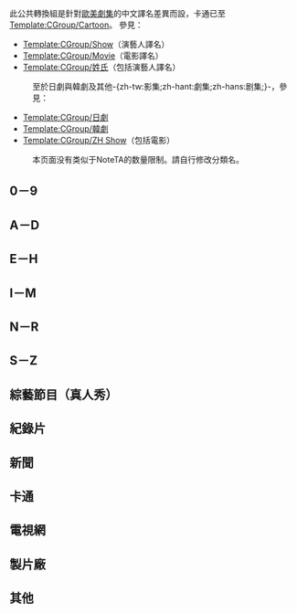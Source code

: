 {{CGroupH|name=TV|desc=電視劇名稱}}<noinclude>
此公共轉換組是針對[[歐美]][[劇集]]的中文譯名差異而設，卡通已至[[Template:CGroup/Cartoon]]。
參見：
*[[Template:CGroup/Show]]（演藝人譯名）
*[[Template:CGroup/Movie]]（電影譯名）
*[[Template:CGroup/姓氏]]（包括演藝人譯名）
:至於日劇與韓劇及其他-{zh-tw:影集;zh-hant:劇集;zh-hans:剧集;}-，參見：
*[[Template:CGroup/日劇]]
*[[Template:CGroup/韓劇]]
*[[Template:CGroup/ZH Show]]（包括電影）
[[Category:公共轉換組模板|{{SUBPAGENAME}}]]

:本页面没有类似于NoteTA的数量限制。請自行修改分類名。

== 0－9 ==</noinclude>
{{CItemHidden|original=24|zh-cn:《24》; zh-tw:《24反恐任務》; zh-hk:《24》;}}<!--（切勿移去《》；另見[[Template:CGroup/24]]）-->
{{CItemHidden|original=2 Broke Girls|zh-cn:破产姐妹; zh-tw:破產姐妹; zh-hk:患難姊妹花;}}
{{CItemHidden|original=30 Rock|zh-cn:我为喜剧狂; zh-tw:超級製作人; zh-hk:娛樂揸Fit人;}}
{{CItemHidden|original=90210|zh-cn:《90210》; zh-tw:《亂愛高校生》; zh-hk:《90210》;}}<!--（切勿移去《》；）-->
{{CItemHidden|original=9-1-1|zh-cn:紧急呼救; zh-tw:火速救援最前線; zh-hk:9-1-1;}}
{{CItemHidden|original=9-1-1: Lone Star|zh-cn:紧急呼救：孤星; zh-tw:火速救援最前線：孤星奮戰; zh-hk::9-1-1：孤星奮戰;}}
<noinclude>
<!--
{{CItemHidden|original=|zh-cn:大陆; zh-tw:臺灣; zh-hk:香港;}}
{{CItemHidden|original=|zh-cn:大陆; zh-tw:臺灣; zh-hk:香港;}}-->

== A－D ==</noinclude>
{{CItemHidden|original=Alias|zh-cn:双面女间谍;zh-tw:雙面女間諜;zh-hk:特務A}}
{{CItemHidden|original=Ally McBeal|zh-cn:艾莉的异想世界; zh-tw:艾莉的異想世界; zh-hk:甜心俏佳人;}}
{{CItemHidden|original=American Horror Story|zh-cn:美国怪谭; zh-hk:美國怪談;}}
{{CItemHidden|original=Angels in America|zh-cn:天使在美国; zh-tw:美國天使; zh-hk:美國天使;}}
{{CItemHidden|original=The Ballad of Big AL|zh-cn:异特龙之谜; zh-tw:異特龍之謎; zh-hk:大AL之謎;}}
{{CItemHidden|original=Band of Brothers|zh-cn:兄弟连; zh-tw:諾曼第大空降; zh-hk:雷霆傘兵;}}
{{CItemHidden|original=Bates Motel|zh-cn:惊魂序曲; zh-tw:貝茨旅館;}}
{{CItemHidden|original=Battlestar Galactica|zh-hans:太空堡垒卡拉狄加;zh-hk:太空堡壘卡拉狄加;zh-tw:星際大爭霸;}}
{{CItemHidden|original=Baywatch|zh-cn:护滩使者;zh-tw:霹靂游龍／海灘遊俠;zh-hk:沙灘拯救隊;}}
{{CItemHidden|original=Beauty and the Beast|zh-hans:侠胆雄狮;zh-hk:俠膽雄獅;zh-tw:美女與野獸;}}
{{CItemHidden|original=The Big Bang Theory|zh-hk:囧男大爆炸; zh-cn:生活大爆炸; zh-tw:宅男行不行;}}
{{CItemHidden|original=Big Love|zh-hk:一夫三妻; zh-cn:大爱一场; zh-tw:三棲大丈夫;}}
{{CItemHidden|original=The Blacklist|zh-tw:諜海黑名單;zh-hk:黑名單;zh-cn:黑名单;}}
{{CItemHidden|original=Blue Bloods|zh-tw:警網急先鋒; zh-hk:執法尊家; zh-cn:警察世家;}}
{{CItemHidden|original=Boardwalk Empire|zh-cn:大西洋帝国; zh-tw:海濱帝國; zh-hk:酒私風雲;}}
{{CItemHidden|original=Body of Proof|zh-tw:逝者之證; zh-hk:法證伊人;}}
{{CItemHidden|original=Bones|zh-cn:识骨寻踪; zh-tw:尋骨線索; zh-hk:欲骨查;}}
{{CItemHidden|original=Boston Legal|zh-cn:波士顿法律; zh-tw:波城法網;}}
{{CItemHidden|original=Braquo|zh-hk:法外刑警; zh-tw:Braquo; zh-cn:Braquo;}}
{{CItemHidden|original=Brothers & Sisters|zh-hk:兄弟•姊妹; zh-tw:家族風雲; zh-cn:兄弟姐妹;}}
{{CItemHidden|original=Buffy the Vampire Slayer|zh-hans:捉鬼者巴菲; zh-hant:魔法奇兵; zh-cn:吸血鬼猎人巴菲;}}
{{CItemHidden|original=Californication|zh-tw:加州靡情; zh-hk:加州淘金夢; zh-cn:加州靡情;}}
{{CItemHidden|original=Cashmere Mafia|zh-tw:慾望女人幫; zh-hk:手袋黨;}}
{{CItemHidden|original=Castle|zh-tw:靈書妙探; zh-hk:賈神探;zh-cn:灵书妙探;}}
{{CItemHidden|original=Charlie's Angels|zh-cn:霹雳娇娃; zh-hk:神探俏嬌娃; zh-tw:霹靂嬌娃;}}
{{CItemHidden|original=Cheers|zh-tw:歡樂酒店; zh-tw:歡樂酒店; zh-hk:飲勝;}}
{{CItemHidden|original=Chuck|zh-cn:超市特工; zh-tw:宅男特務; zh-hk:特務阿七;}}
{{CItemHidden|original=The Closer|zh-cn:罪案终结; zh-tw:結案高手; zh-hk:真相追擊;}}
{{CItemHidden|original=Commander in Chief|zh-cn:三军统帅; zh-tw:白宮女總統; zh-hk:最高統帥;}}
{{CItemHidden|original=The Cosby Show|zh-hans:考斯比一家; zh-hk:考斯比一家; zh-tw:天才老爹;}}
{{CItemHidden|original=Cranford|zh-hk:小鎮情天; zh-cn:克兰福德; zh-tw:克蘭福德;}}
{{CItemHidden|original=Crime Story|zh-cn:罪恶芝加哥; zh-tw:警察故事; zh-hk:重案組;}}
{{CItemHidden|original=Criminal Minds|zh-cn:犯罪心理; zh-tw:犯罪心理; zh-hk:心理追兇;}}
{{CItemHidden|original=The Crosby Show|zh-cn:考斯比一家; zh-tw:考斯比一家; zh-tw:天才老爹;}}
{{CItemHidden|original=CSI: Crime Scene Investigation|zh-cn:犯罪现场调查; zh-tw:CSI犯罪現場; zh-hk:滅罪鑑證科;}}
{{CItemHidden|original=CSI: Miami|zh-cn:犯罪现场调查：迈阿密; zh-tw:CSI犯罪現場：邁阿密; zh-hk:鑑證行動組;}}
{{CItemHidden|original=CSI: New York|zh-cn:犯罪现场调查：纽约; zh-tw:CSI犯罪現場：紐約; zh-hk:鑑證紐約;}}
{{CItemHidden|original=Damages|zh-tw:金權遊戲; zh-hk:法網裂痕; zh-cn:间接伤害}}
{{CItemHidden|original=Deadliest Catch|zh-tw:漁人的搏鬥; zh-hk:驚濤蟹浪; zh-cn:致命捕猎}}
{{CItemHidden|original=Desperate Housewives|zh-cn:绝望的主妇; zh-tw:慾望師奶; zh-hk:靚太唔易做; zh-tw:絕望的主婦;}}
{{CItemHidden|original=Dexter|zh-tw:夢魘殺魔; zh-hk:嗜血判官; zh-cn:嗜血法医;}}
{{CItemHidden|original=Dirty Sexy Money|zh-cn:黑金诱惑; zh-tw:黑金家族; zh-hk:錢作怪;}}
{{CItemHidden|original=Do No Harm|zh-cn:善恶双生; zh-tw:善惡雙生; zh-hk:雙面怪醫;}}
{{CItemHidden|original=Doctor Who|zh-tw:超時空博士; zh-hk:異世奇人; zh-cn:神秘博士;}}
{{CItemHidden|original=Dollhouse|zh-cn:玩偶特工; zh-tw:玩偶特工; zh-hk:千姬變;}}
{{CItemHidden|original=Dracula|zh-hans:德拉库拉;zh-hk:德古拉;zh-tw:德古拉;}}
{{CItemHidden|original=Drop Dead Diva|zh-cn:美女上错身; zh-tw:美女上錯身; zh-hk:錯體大狀;}}
<noinclude>
<!--
{{CItemHidden|original=|zh-cn:大陆; zh-tw:臺灣; zh-hk:香港;}}-->

== E－H ==</noinclude>
{{CItemHidden|original=Early Edition|zh-tw:新聞超感應; zh-cn:明日新闻;}}
{{CItemHidden|original=Elementary|zh-hans:基本演绎法; zh-tw:福爾摩斯與華生; zh-hk:福爾摩斯新傳;}}
{{CItemHidden|original=Emily Owens, M.D.|zh-cn:医缘; zh-tw:醫緣; zh-hk:新紮伊人;}}
{{CItemHidden|original=Entourage|zh-cn:明星伙伴; zh-tw:大明星小跟班; zh-hk:色慾荷里活;}}
{{CItemHidden|original=ER|zh-cn:急诊室的故事; zh-tw:急診室的春天; zh-hk:仁心仁術;}}
{{CItemHidden|original=Everybody Hates Chris|zh-cn:人人都恨克里斯; zh-tw:人人都恨克里斯; zh-hk:阿傑出少年;}}
{{CItemHidden|original=Everybody Loves Raymond|zh-cn:人人都爱雷蒙德; zh-tw:大家都愛雷蒙;}}
{{CItemHidden|original=Extras|zh-tw:頭號小ㄎㄚ; zh-hk:攝位人;zh-cn:头号小ㄎㄚ}}
{{CItemHidden|original=Felicity|zh-hk:青春無罪; zh-cn:大学生费莉希蒂; zh-tw:大學生費莉希蒂}}
{{CItemHidden|original=Family Ties|zh-cn:家族的诞生; zh-tw:天才家庭; zh-hk:一家親;}}
{{CItemHidden|original=FlashForward|zh-cn:未来闪影; zh-tw:超時空感應; zh-hk:2分17秒;}}
{{CItemHidden|original=Fleabag|zh-hant:邋遢女郎; zh-hans:睡袋; zh-cn:伦敦生活;}}
{{CItemHidden|original=The Following|zh-tw:殺手信徒;zh-hk:門屠;zh-cn:杀手之王;}}
{{CItemHidden|original=Frasier|zh-tw:歡樂一家親; zh-hk:費氏話你知; zh-cn:欢乐一家亲}}
{{CItemHidden|original=The Fresh Prince of Bel-Air|zh-tw:新鮮王子妙事多; zh-hk:茶煲表哥; zh-cn:新鲜王子妙事多;}}
{{CItemHidden|original=Friends|zh-cn:老友记; zh-tw:六人行; zh-hk:老友記;}}<!--（另見[[Template:CGroup/Friends]]）-->
{{CItemHidden|original=Fringe|zh-cn:危机边缘; zh-tw:危機邊緣; zh-hk:F檔案;}}<!--（另見[[Template:CGroup/Fringe]]）-->
{{CItemHidden|original=From the Earth to the Moon|zh-tw:飛向月球; zh-hk:登月之旅; zh-cn:从地球到月球;}}
{{CItemHidden|original=Game Change|zh-cn:规则改变; zh-tw:選情告急;}}
{{CItemHidden|original=Game of Thrones|zh-tw:冰與火之歌：權力遊戲; zh-hk:冰與火之歌：權力遊戲; zh-cn:权力的游戏;}}
{{CItemHidden|original=Garrison's Gorillas|zh-hans:加里森敢死队; zh-hk:游擊英雄; zh-tw:游擊英雄;}}
{{CItemHidden|original=Ghost Whisperer|zh-cn:鬼语者; zh-tw:靈感應;}}
{{CItemHidden|original=Girls|zh-hant:女孩我最大; zh-hans:女孩我最大; zh-tw:女孩我最大; zh-cn:女孩我最大; zh-hk:紐約叻女; }}
{{CItemHidden|original=Glee|zh-hk:吉列合唱團; zh-cn:欢乐合唱团; zh-tw:歡樂合唱團;}}
{{CItemHidden|original=Good Luck Charlie|zh-hans:查莉成长日记;zh-hk:吾家查莉;zh-tw:我愛夏莉;}}
{{CItemHidden|original=The Good Wife|zh-cn:傲骨贤妻; zh-hk:「法」妻; zh-tw:法庭女王;}}
{{CItemHidden|original=Go On|1=生活向前冲=>zh-tw:生活向前衝;生活向前冲=>zh-hk:生活向前衝;}}
{{CItemHidden|original=Gossip Girl|zh-cn:绯闻女孩; zh-tw:花邊教主; zh-hk:花邊教主;}}<!--（另見[[Template:CGroup/GossipGirl]]）-->
{{CItemHidden|original=Grey's Anatomy|zh-cn:实习医生格蕾; zh-hk:醫人當自強; zh-tw:實習醫生;}}
{{CItemHidden|original=Growing Pains|zh-cn:成长的烦恼; zh-tw:歡樂家庭; zh-hk:成長的煩惱;}}
{{CItemHidden|original=Hannah Montana|zh-tw:孟漢娜; zh-hk:樂壇Teen后; zh-cn:汉娜·蒙塔娜;}}
{{CItemHidden|original=Hannibal|zh-hans:漢尼拔;zh-hk:漢尼拔;zh-tw:雙面人魔;}}
{{CItemHidden|original=Hawaii Five-0|zh-tw:檀島警騎2.0; zh-hk:夏威夷探案; zh-cn:天堂执法者;}}
{{CItemHidden|original=Heroes|zh-cn:《英雄》; zh-tw:《超異能英雄》; zh-hk: 《Heroes》;}}<!--（切勿移去《》）-->
{{CItemHidden|original=Homeland|zh-cn:国土安全; zh-tw:反恐危機; zh-hk:暗戰;}}
{{CItemHidden|original=Homeland|1=國土=>zh-cn:国土安全;國土=>zh-hk:暗戰;國土=>zh-mo:暗戰;}}
{{CItemHidden|original=House, M.D.|zh-cn:豪斯医生; zh-tw:怪醫豪斯; zh-hk:醫神;}}
{{CItemHidden|original=How I Met Your Mother/Как я встретил вашу маму|zh-hans:老爸老妈的浪漫史; zh-hk:老爸老媽的浪漫史; zh-tw:追愛總動員;}}
{{CItemHidden|original=How to Get Away with Murder|zh-hans:謀殺入門課; zh-hk:法網危情; zh-tw:謀殺入門課;}}
{{CItemHidden|original=Human Trafficking|zh-cn:人口贩卖; zh-tw:人間蒸發;}}
<noinclude>
<!--
{{CItemHidden|original=|zh-cn:大陆; zh-tw:臺灣; zh-hk:香港;}}
{{CItemHidden|original=|zh-cn:大陆; zh-tw:臺灣; zh-hk:香港;}}
-->

== I－M ==</noinclude>
{{CItemHidden|original=Jekyll|zh-cn:变身怪医; zh-hk:雙面怪醫; zh-tw:變身怪醫;}}
{{CItemHidden|original=Jericho|zh-cn:核爆危机; zh-tw:浩劫餘生; zh-hk:孤城;}}
{{CItemHidden|original=Jessie|zh-hk:小西保姆; zh-tw:小潔的保姆日記; zh-cn:保姆杰茜;  zh-mo:潔西當保母;}}
{{CItemHidden|original=Last Resort|zh-cn:破釜沉舟; zh-tw:核艦風雲; }}
{{CItemHidden|original=Law & Order|zh-tw:法網遊龍; zh-hk:律政風雲; zh-cn:法网游龙;}}
{{CItemHidden|original=The Leftovers|zh-tw:末世餘生;zh-hk:被留下的人;zh-hans:守望尘世;}}
{{CItemHidden|original=Leverage|zh-tw:偷天任務; zh-hk:偷天任務; zh-cn:都市侠盗;}}
{{CItemHidden|original=Lie to Me|zh-hans:别对我撒谎; zh-tw:謊言終結者;}}
{{CItemHidden|original=Life|zh-tw:重返重案組; zh-hk:刑警;}}
{{CItemHidden|1=LOST檔案=>zh-hk:迷;LOST檔案=>zh-cn:迷失;LOST檔案=>zh-mo:迷;|2=Lost}}
{{CItemHidden|original=Lizzie McGuire|zh-hans:新成长的烦恼;zh-hk:Lizzie的天空;zh-tw:莉琪的異想世界;}}
{{CItemHidden|original=Lost|zh-cn:《迷失》; zh-tw:《LOST檔案》; zh-hk:《迷》;}}<!--（切勿移去《》）-->
{{CItemHidden|original=MacGyver|zh-hans:百战天龙; zh-tw:百戰天龍; zh-hk:玉面飛龍;}}
{{CItemHidden|original=Mad About You|zh-cn:我为卿狂; zh-hk:新婚物語; zh-tw:為妳瘋狂}}
{{CItemHidden|original=Malcolm in the Middle|zh-hk:左右做人難;zh-cn:马尔柯姆的一家;}}
{{CItemHidden|original=Malibu Country|zh-hans:心灵旋律; zh-tw:馬里布旋律; zh-hk:馬里布旋律;}}
{{CItemHidden|original=M*A*S*H|zh-hk:風流軍醫俏護士; zh-tw:外科醫生; zh-cn:陆军野战医院;}}
{{CItemHidden|original=Medium|zh-tw:靈媒緝凶; zh-hk:鬼線人; zh-cn:灵媒缉凶;}}
{{CItemHidden|original=The Mentalist|zh-hk:心計; zh-tw:超感警探; zh-cn:超感应神探;}}
{{CItemHidden|original=Miami Vice|zh-cn:迈阿密风云; zh-hk:神探勇闖罪惡城; zh-tw:邁阿密天龍;}}
{{CItemHidden|original=Mr. Bean|zh-cn:憨豆先生; zh-tw:豆豆秀; zh-hk:戇豆先生;}}
{{CItemHidden|original=Modern Family|zh-cn:摩登家庭; zh-tw:摩登家庭;}}
{{CItemHidden|original=Monk|zh-tw:神經妙探; zh-hk:神探阿蒙; zh-cn:神探阿蒙;}}
{{CItemHidden|original=Monty Python's Flying Circus|zh-cn:巨蟒剧团之飞翔的马戏团; zh-tw:蒙提·派森的飛行馬戲團; zh-hk:踎低噴飯的飛行馬戲團;}}
{{CItemHidden|original=Murphy Brown|zh-cn:墨菲布朗; zh-tw:風雲女郎; zh-hk:風雲女郎;}}
{{CItemHidden|original=My Name Is Earl|zh-tw:樂透趴趴走; zh-cn:愚人善事; zh-hk:爛佬贖罪記;}}
<noinclude>
<!--
{{CItemHidden|original=|zh-cn:大陆; zh-tw:臺灣; zh-hk:香港;}}
{{CItemHidden|original=|zh-cn:大陆; zh-tw:臺灣; zh-hk:香港;}}-->

== N－R ==</noinclude>
{{CItemHidden|original=The Nanny|zh-tw:天才保姆; zh-hk:超級保姆; zh-cn:天才保姆;}}
{{CItemHidden|original=Nashville|zh-hk:鄉謠天后鬥; zh-tw:下一站，天后; zh-cn:音乐之乡;}}
{{CItemHidden|original=NCIS|zh-hans:海军罪案调查处;zh-hant:重返犯罪現場;}}
{{CItemHidden|original=NCIS: Los Angeles|zh-hans:海军罪案调查处：洛杉矶;zh-hant:重返犯罪現場：洛杉磯;}}
{{CItemHidden|original=NCIS|1=海军罪案调查处=>zh-hant:重返犯罪現場;海軍罪案調查處=>zh-hant:重返犯罪現場;}}
{{CItemHidden|original=New Girl|zh-hant:俏妞報到;zh-hans:杰茜驾到;}}
{{CItemHidden|original=The Newsroom|zh:新聞編輯室; zh-tw:新聞急先鋒; zh-cn:新闻编辑室; zh-hk:新聞室風雲;}}
{{CItemHidden|original=Nikita|zh-cn:尼基塔; zh-tw:霹靂煞; zh-hk:特務狂花;}}
{{CItemHidden|original=Nip/Tuck|zh-cn:整容室; zh-tw:整形春秋; zh-hk:凹/凸容醫;}}
{{CItemHidden|original=Numb3rs|zh-hans:数字追凶; zh-tw:數字搜查線; zh-hk:數字追兇;}}
{{CItemHidden|original=NYPD Blue|zh-hk:紐約重案組; zh-tw:霹靂警探; zh-cn:霹雳警探;}}
{{CItemHidden|original=The O.C.|1=橘郡风云=>zh-hk:OC;玩酷世代=>zh-hk:OC; zh-cn:橘郡风云; zh-tw:玩酷世代;}}
{{CItemHidden|original=The Office|zh-hans:办公室; zh-hk:辦公室風雲;zh-cn:办公室风云; zh-tw:辦公室瘋雲;}}
{{CItemHidden|original=Once Upon a Time|zh-hans:童话镇;zh-tw:童話小鎮;zh-hk:童話鎮;}}
{{CItemHidden|original=Once Upon a Time in Wonderland|zh-hans:奇境传说;zh-tw:童話小鎮－愛麗絲重遊仙境;zh-hk:奇境傳說;}}
{{CItemHidden|original=Pose|zh-hans:姿态; zh-tw:豔放80; zh-hk:紐約萬花筒;}}
{{CItemHidden|original=The Practice|zh-tw:律師本色; zh-hk:法網豪情; zh-cn:律师本色;}}
{{CItemHidden|original=Prison Break|zh-cn:《越狱》; zh-tw:《越獄風雲》; zh-hk:《逃》;}}<!--（切勿移去《》；另見[[Template:CGroup/PrisonBreak]]）-->
{{CItemHidden|original=Private Practice|zh-hans:私人诊所; zh-tw:醫診情緣; zh-hk:醫診情緣;}}
{{CItemHidden|original=Pushing Daisies|zh-tw:生死一點靈; zh-hk:點到即止; zh-cn:灵指神探;}}
{{CItemHidden|original=Raising Hope|zh-cn:家有喜旺; zh-tw:凸搥奶爸;}}
{{CItemHidden|original=Les Revenants|zh-tw:魂歸故里; zh-hk:回魂都市; zh-cn:魂归故里;}}
{{CItemHidden|original=Revolution|zh-cn:灭世; zh-tw:滅世; zh-hk:末日重生;}}
{{CItemHidden|original=Ringer|zh-hans:替身姐妹; zh-tw:雙生情謎; zh-hk:雙生情謎;}}
{{CItemHidden|1=權慾帝都：羅馬=>zh-tw:羅馬的榮耀; 權慾帝都：羅馬=>zh-cn:罗马;|2=Rome}}
{{CItemHidden|1=羅馬的榮耀=>zh-hk:權慾帝都：羅馬;羅馬的榮耀=>zh-cn:罗马;羅馬的榮耀=>zh-mo:權慾帝都：羅馬;|2=Rome}}
{{CItemHidden|original=Rome|zh-tw:《羅馬的榮耀》; zh-hk:《權慾帝都：羅馬》; zh-cn:《罗马》;}}
{{CItemHidden|original=Rosanne|zh-tw:我愛羅珊; zh-hk:肥媽日記; zh-cn:罗斯安家庭生活;}}
{{CItemHidden|original=℞oyal Pains|zh:慾海醫心; zh-tw:上流名醫;}}
<noinclude>
<!--
{{CItemHidden|original=|zh-cn:大陆; zh-tw:臺灣; zh-hk:香港;}}
{{CItemHidden|original=|zh-cn:大陆; zh-tw:臺灣; zh-hk:香港;}}-->

== S－Z ==</noinclude>
{{CItemHidden|original=Samantha Who?|zh-tw:誰是莎蔓莎; zh-hk:花姐貴姓;zh-cn:第二人生;}}
{{CItemHidden|original=The Sarah Jane Adventures|zh-tw:珍媽的星際冒險; zh-hk:珍姐科幻大冒險;zh-cn:莎拉·简大冒险;}}
{{CItemHidden|original=Scandal|zh-hans:丑闻;zh-hk:醜聞;zh-tw:醜聞風暴;}}
{{CItemHidden|original=Sea Monster|zh-tw:海底霸王; zh-cn:与海怪同行; zh-hk:海龍王;}}
{{CItemHidden|original=Sean Saves the World|zh-cn:父亲的疯狂世界; zh-hk:父親的瘋狂世界; zh-tw:肖恩的瘋狂世界;}}
{{CItemHidden|original=Seinfield|zh-cn:宋飞传; zh-hk:宋飛正傳; zh-tw:歡樂單身派對;}}
{{CItemHidden|original=Sex and the City|zh-cn:欲望城市; zh-tw:慾望城市; zh-hk:色慾都市;}}
{{CItemHidden|original=Sherlock|zh-cn:神探夏洛克; zh-tw:新世紀福爾摩斯; zh-hk:新福爾摩斯;}}
{{CItemHidden|original=The Shield|zh-cn:盾牌; zh-tw:光頭神探; zh-hk:盾牌;}}
{{CItemHidden|original=Six Feet Under|zh-tw:六呎風雲; zh-hk:身前身後; zh-cn:六英尺下;}}
{{CItemHidden|original=Sledge Hammer!|zh-cn:幽默警探; zh-tw:大榔頭;}}
{{CItemHidden|original=Sleepy Hollow|zh-cn:沉睡谷; zh-tw:斷頭谷; zh-hk:沉睡谷;}}
{{CItemHidden|original=Smallville|zh-tw:超人首部曲;zh-cn:超人前传;}}
{{CItemHidden|original=The Sopranos|zh-hk:人在江湖; zh-tw:黑道家族; zh-cn:黑道家族;}}
{{CItemHidden|original=Spartacus|zh-tw:浴血戰士; zh-hk:浴血戰士; zh-cn:斯巴达克斯;}}
{{CItemHidden|original=Spartacus: Blood and Sand|zh-tw:浴血戰士：血與沙; zh-hk:浴血戰士：血與沙; zh-cn:斯巴达克斯：血与沙;}}
{{CItemHidden|original=Spartacus: Gods of the Arena|zh-tw:浴血戰士：競技場之神; zh-hk:浴血戰士：競技場之神; zh-cn:斯巴达克斯：斗兽场之神;}}
{{CItemHidden|original=Spartacus: Vengeance|zh-tw:浴血戰士：復仇之路; zh-hk:浴血戰士：復仇之路; zh-cn:斯巴达克斯：复仇;}}
{{CItemHidden|original=Spin City|zh-cn:旋转城市; zh-tw:城市大贏家; zh-hk:政界小人物;}}
{{CItemHidden|original=Stargate Atlantis|zh-tw:星際奇兵：亞特蘭提斯; zh-hk:星際之門：亞特蘭蒂斯; zh-hans:星际之门：亚特兰蒂斯;}}
{{CItemHidden|original=Stargate SG-1|zh-tw:星際奇兵：SG-1; zh-hk:星際之門：SG-1; zh-hans:星际之门：SG-1;}}
{{CItemHidden|original=Stargate Universe|zh-tw:星際奇兵：宇宙; zh-hk:星際之門：宇宙; zh-hans:星际之门：宇宙;}}
{{CItemHidden|original=Star Trek|zh-cn:星际旅行; zh-tw:星艦奇航記; zh-hk:星空奇遇記;}}<!-- 统称 -->
{{CItemHidden|original=Star Trek: Deep Space Nine|zh-cn:星际旅行：深空九号; zh-tw:星艦奇航記：銀河前哨; zh-hk:星空奇遇記：銀河前哨;}}
{{CItemHidden|original=Star Trek: Deep Space Nine|zh-cn:深空九号; zh-tw:銀河前哨;}}
{{CItemHidden|original=Star Trek: The Next Generation|zh-cn:星际旅行：下一代; zh-tw:星艦奇航記：銀河飛龍; zh-hk:星空奇遇記：銀河飛龍;}}
{{CItemHidden|original=Star Trek: The Next Generation|zh-cn:下一代; zh-tw:銀河飛龍;}}
{{CItemHidden|original=Star Trek: Voyager|zh-cn:星际旅行：航海家号; zh-tw:星艦奇航記：重返地球; zh-hk:星空奇遇記：重返地球;}}
{{CItemHidden|original=Star Trek: Voyager|zh-cn:航海家号; zh-tw:重返地球;}}<!--（另見[[Template:CGroup/StarTrek]]）-->
{{CItemHidden|original=The State Within|zh-tw:國家內部; zh-hk:外交邊緣; zh-cn:国家内部;}}
{{CItemHidden|original=The Suite Life of Zack and Cody|zh-hk:Zack & Cody同一酒店下; zh-tw:小查與寇弟的頂級生活; zh-cn:The Suite Life of Zack and Cody}}
{{CItemHidden|original=Suburgatory|zh-hans:郊区故事; zh-hant:單親爸爸與小妞;}}
{{CItemHidden|original=Supernatural|zh-cn:邪恶力量; zh-hk:狙魔人; zh-tw:超自然檔案;}}
{{CItemHidden|original=Terminator: The Sarah Connor Chronicles|zh-cn:终结者外传; zh-tw:終結者外傳; zh-hk:新未來戰士;}}
{{CItemHidden|original=Three's Company|zh-tw:三人行; zh-hk:雙鳳朝陽; zh-cn:三人行;}}
{{CItemHidden|original=Terra Nova|zh-tw:史前新紀元;zh-hk:救世紀;zh-cn:史前新纪元;}}
{{CItemHidden|original=Tin Man|zh-cn:Tin Man; zh-tw:綠野仙蹤之奇幻王國; zh-hk:魔戰星空;}}
{{CItemHidden|original=The Tomorrow People|zh-hans:未来青年; zh-hant:異能行者;}}
{{CItemHidden|original=Top of the Lake|zh-cn:谜湖之巅; zh-hk:迷湖劫;}}
{{CItemHidden|original=Top Gear|zh-hans:英国疯狂汽车秀;zh-hk:Top Gear;zh-tw:頂級跑車秀;zh-cn:最高档;}}
{{CItemHidden|original=Torchwood|zh-cn:火炬木小组; zh-hk:超疑特工;zh-tw:火炬木}}
{{CItemHidden|1=火炬木小组=>zh-hk:超疑特工;火炬木小组=>zh-tw:火炬木;|2=Torchwood}}
{{CItemHidden|original=Touch|zh-cn:触摸未来; zh-cn:触摸未来;  zh-hk:命運點對點;}}
{{CItemHidden|original=Transporter|zh-tw:玩命快遞;zh-hk:換命快遞;zh-cn:非常人贩;}}
{{CItemHidden|original=Tru Calling|zh-tw:神秘召喚; zh-hk:靈喚追兇; zh-cn:致命呼叫;}}
{{CItemHidden|original=True Blood|zh-cn:真爱如血; zh-tw:噬血真愛; zh-hk:真愛如血;}}
{{CItemHidden|original=True Detective|zh-cn:真探;zh-hk:刑警雙雄;zh-tw:無間警探;}}
{{CItemHidden|original=Twin Peaks|zh-cn:双峰镇; zh-tw:雙峰; zh-hk:迷離劫;}}
{{CItemHidden|1=雙峰鎮=>zh-cn:双峰镇;雙峰鎮=>zh-tw:雙峰;雙峰鎮=>zh-hk:迷離劫;雙峰鎮=>zh-mo:迷離劫;|2=Twin Peaks}}
{{CItemHidden|original=Two and a Half Men|zh-cn:好汉两个半; zh-hk:宅男1pair半; zh-tw:男人兩個半; zh-tw:好漢兩個半;}}
{{CItemHidden|original=Ugly Betty|zh-cn:丑女贝蒂; zh-tw:醜女貝蒂; zh-hk:「俏」Betty;}}
{{CItemHidden|1="俏"Betty=>zh-cn:丑女贝蒂;"俏"Betty=>zh-tw:醜女貝蒂;"俏"Betty=>zh-hk:「俏」Betty;"俏"Betty=>zh-mo:「俏」Betty;|2=Ugly Betty}}
{{CItemHidden|original=Unbelievable|zh-tw:難，置信;zh-hk:不可置信;zh-hans:难以置信;}}
{{CItemHidden|original=Unbreakable Kimmy Schmidt|zh-hant:打不倒的金咪;zh-hans:我本坚强;}}
{{CItemHidden|original=V|zh-cn:V星入侵;zh-hk:V-外星人;}}
{{CItemHidden|original=The Vampire Diaries|zh-cn:吸血鬼日记; zh-tw:噬血Y世代; zh-hk:吸血新世代;}}
{{CItemHidden|original=Veep|zh-cn:副总统; zh-tw:副人之仁; zh-hk:副總統Selina;}}
{{CItemHidden|original=The Walking Dead|zh-cn: 行尸走肉; zh-tw: 陰屍路; zh-hk: 行屍;}}
{{CItemHidden|original=The Weakest Link|zh-cn:汰弱留强•智者为王; zh-tw:智者生存; zh-hk:一筆OUT消;}}
{{CItemHidden|original=The West Wing|zh-tw:白宮風雲; zh-hk:白宮群英; zh-cn:白宫风云;}}
{{CItemHidden|original=When They See Us|zh-tw:別人眼中的我們; zh-hk:從心看我; zh-hans:有色眼镜;}}
{{CItemHidden|original=White Collar|zh-hans:妙警贼探; zh-tw:雅痞神探; zh-hk:妙警賊探;}}
{{CItemHidden|original=Whitney|zh-hans:三年之痒; zh-hant:三年之癢; zh-tw:現代愛情觀;}}
{{CItemHidden|original=The Wire|zh-cn:火线; zh-tw:火線重案組; zh-hk:火線重案組;}}
{{CItemHidden|original=Without a Trace|zh-cn:失踪现场; zh-tw:失蹤現場; zh-hk:尋人密探組;}}
{{CItemHidden|original=Wizards of Waverly Place|zh-cn:少年魔法师; zh-hant:少年魔法師;}}
{{CItemHidden|original=Yes Minister|zh-cn:是，大臣;zh-hk:大臣你想點;}}
{{CItemHidden|original=Yes Prime Minister|zh-cn:是，首相;zh-hk:首相你想點;}}
{{CItemHidden|original=The Young Indiana Jones Chronicles|zh-cn:少年印第安那琼斯年谱;zh-tw:少年印第安那瓊斯;}}
<noinclude>
<!--
{{CItemHidden|original=|zh-cn:大陆; zh-tw:臺灣; zh-hk:香港;}}
{{CItemHidden|original=|zh-cn:大陆; zh-tw:臺灣; zh-hk:香港;}}-->

== 綜藝節目（真人秀） ==</noinclude>
{{CItemHidden|original=The Amazing Race|zh-hans:极速前进;zh-hk:奪寶奇Show;zh-tw:驚險大挑戰;}}
{{CItemHidden|original=American Ninja Warrior|zh-hans:美国极限体能王;zh-hk:美國忍者王;zh-tw:美國極限體能王;}}
{{CItemHidden|original={{lang|zh-cn|极速前进：冲刺！中国}}|zh-hans:极速前进：冲刺！中国;zh-tw:極速前進：沖刺！中國;zh-hk:極速前進：沖刺！中國;}}
{{CItemHidden|original=America's Funniest Home Videos|zh-hans:美国家庭滑稽录像;zh-tw:歡笑一籮筐;zh-hk:笑笑小電影;}}
{{CItemHidden|original=America's Got Talent|zh-cn:美国达人; zh-tw:美國達人; zh-hk:全美一叮;}}
{{CItemHidden|original=America's Next Top Model|zh-cn:全美超级模特儿新秀大赛; zh-tw:超級名模生死鬥; zh-hk:全美超級模特兒新秀大賽;}}
{{CItemHidden|original=Anthony Bourdain: No Reservations|zh-cn:伯尔顿不设限; zh-hant:波登不設限;}}
{{CItemHidden|original=The Apprentice|zh-hans:飞黄腾达; zh-cn:谁是接班人; zh-tw:誰是接班人; zh-hk:飛黃騰達;}}
{{CItemHidden|original=Are You Smarter Than a 5th Grader?|zh-hans:你比小五生聪明吗;zh-tw:你比小五生聰明嗎;zh-hk:係咪小兒科;}}
{{CItemHidden|original=Art Attack|zh-cn:艺术创想; zh-tw:動手玩創意; zh-hk:小小藝術家;}}
{{CItemHidden|original=Boiling Points|zh-hans:沸点;zh-tw:MTV崩潰邊緣;zh-hk:沸點;}}
{{CItemHidden|original=Bondi Rescue|zh-tw:拯溺雄心; zh-hk:六嚿腹肌拯救隊;}}
{{CItemHidden|original=The Colbert Report|zh-hans:科尔伯特报告;zh-hk:科拜爾報告;zh-tw:荷伯報告;}}
{{CItemHidden|original=Deadliest Catch|zh-tw:漁人的搏鬥; zh-hk:驚濤蟹浪;}}
{{CItemHidden|original=Dirty Jobs|zh-hans:行行出状元; zh-hant:幹盡苦差事;}}
{{CItemHidden|original=The Ellen DeGeneres Show|zh-hans:艾伦·德杰尼勒斯秀; zh-tw:艾倫·狄珍妮秀; zh-hk:艾倫·狄珍妮秀;}}
{{CItemHidden|original=Face Off|zh-cn:特效化妆师大对决; zh-hk:變臉擂台; zh-tw:特效化妝師大對決;}}
{{CItemHidden|original=Fist of Zen|zh-hans:禅道;zh-hk:禪道;zh-tw:忍天堂;}}
{{CItemHidden|original=The Glee Project|zh-hans:欢乐计划;zh-tw:歡樂合唱爭霸戰;}}
{{CItemHidden|original=Jackass|zh-hans:Jackass;zh-hk:死蠢鬥一番;zh-tw:無厘取鬧;}}
{{CItemHidden|original=Jersey Shore|zh-cn:泽西海岸; zh-tw:玩咖日記;}}
{{CItemHidden|original=Junior MasterChef Australia|zh-cn:做个小厨神;zh-tw:小小廚神;zh-hk:做個小廚神;}}
{{CItemHidden|original=Larry King Live|zh-hans:拉里金现场;zh-tw:賴瑞金現場;zh-hk:拉利金現場;}}
{{CItemHidden|original=Late Show with David Letterman|zh-cn:晚间秀;zh-tw:大衛深夜秀;zh-hk:大衛牙擦騷;}}
{{CItemHidden|original=Man vs. Wild|zh-cn:荒野求生; zh-tw:荒野求生秘技; zh-hk:人在野;}}
{{CItemHidden|original=MasterChef|zh-cn:我要做厨神;zh-tw:廚神當道;zh-hk:我要做廚神;}}
{{CItemHidden|original=The Oprah Winfrey Show|zh-cn:奥普拉·温弗里秀; zh-hk:奧花·雲費秀; zh-tw:歐普拉·溫芙蕾秀;}}
{{CItemHidden|original=Passport to Europe with Samantha Brown|zh-hans:吃喝玩乐在欧洲;zh-hk:吃喝玩樂在歐洲;zh-tw:暢遊歐洲;}}
{{CItemHidden|original=Project Runway|zh-hans:伸展台计划;zh-tw:決戰時裝伸展台;zh-hk:天橋驕子;}}
{{CItemHidden|original=Queer Eye|zh-hans:粉雄救兵;zh-tw:酷男的異想世界;zh-hk:粉雄救兵;}}
{{CItemHidden|original=Russian Roulette|zh-tw:俄羅斯輪盤;zh-hk:一觸即發;zh-sg:靈機一洞;}}
{{CItemHidden|original=So You Think You Can Dance|zh-hans:舞林争霸;zh-tw:舞林爭霸;zh-hk:舞一叮;}}
{{CItemHidden|original=Stylista|zh-tw:超級時尚編輯戰; zh-hk:潮人·編;}}
{{CItemHidden|original=Supermarket Superstar|zh-tw:決戰超市天王; zh-hk:超市超級明星;}}
{{CItemHidden|original=Survivor|zh-hans:幸存者;zh-hk:生還者;zh-tw:我要活下去;}}
{{CItemHidden|original=The Voice|zh-hans:美国之声;zh-hant:美國之聲;zh-tw:音樂達人PK讚;zh-hk:The Voice:完美SING戰;}}
{{CItemHidden|original=Weakest Link|zh-hans:智者为王;zh-tw:智者生存;zh-hk:一筆OUT消;}}
{{CItemHidden|original=Who Wants to Be a Millionaire?|zh-cn:谁会成为百万富翁; zh-tw:超級大富翁; zh-hk:百萬富翁; zh-sg:百万大赢家;}}
{{CItemHidden|original=Worst-Case Scenario|zh-cn:绝境求生手册; zh-tw:脫險求生秘技; zh-hk:人在絕境;}}
{{CItemHidden|original=Yan Can Cook|zh-cn:甄能煮;zh-tw:甄能煮;zh-hk:食得是福;}}
<noinclude>
<!--
{{CItemHidden|original=|zh-cn:大陆; zh-tw:臺灣; zh-hk:香港;}}
{{CItemHidden|original=|zh-cn:大陆; zh-tw:臺灣; zh-hk:香港;}}-->

== 紀錄片 ==</noinclude>
{{CItemHidden|original=Journey To The Edge Of The Universe|zh-cn:旅行到宇宙边缘; zh-tw:宇宙之旅; zh-hk:宇宙之旅;}}
{{CItemHidden|original=Sea Monsters – A Walking with Dinosaurs Trilogy|zh-cn:与海怪同行; zh-tw:海底霸王; zh-hk:與海怪同行;}}
{{CItemHidden|original=Walking with Beasts|zh-cn:与兽同行;zh-tw:與野獸共舞; zh-hk:與獸同行;}}
{{CItemHidden|original=Walking with Cavemen|zh-cn:与远古人同行;zh-tw:與遠古人共舞; zh-hk:與遠古人同行;}}
{{CItemHidden|original=Walking with Dinosaurs|zh-cn:与恐龙同行;zh-tw:與恐龍共舞; zh-hk:與龍同行;}}
{{CItemHidden|original=Walking with Monsters|zh-cn:与巨兽同行;zh-tw:與巨獸共舞; zh-hk:與巨獸同行;}}
<noinclude>
<!--
{{CItemHidden|original=|zh-cn:大陆; zh-tw:臺灣; zh-hk:香港;}}
{{CItemHidden|original=|zh-cn:大陆; zh-tw:臺灣; zh-hk:香港;}}-->

== 新聞 ==</noinclude>
{{CItemHidden|original=60 Minutes|zh-hans:60分钟;zh-hk:六十分鐘時事雜誌;zh-tw:60分鐘;}}
{{CItemHidden|original=NBC Nightly News|zh-hk:NBC世界新聞;zh-hans:NBC晚间新闻;zh-tw:NBC晚間新聞;}}
<noinclude>
<!--
{{CItemHidden|original=|zh-cn:大陆; zh-tw:臺灣; zh-hk:香港;}}
{{CItemHidden|original=|zh-cn:大陆; zh-tw:臺灣; zh-hk:香港;}}-->

== 卡通 ==
</noinclude>
{{CGroup/Cartoon}}<noinclude>

== 電視網 ==</noinclude>
{{CItemHidden|original=Fox Network|zh-cn:福克斯电视网; zh-tw:福斯電視網; zh-hk:霍士電視;}}
{{CItemHidden|original=Fox Network|zh-cn:福克斯; zh-tw:福斯; zh-hk:霍士;}}
{{CItemHidden|original=NBC|zh-hans:全国广播公司;zh-hk:全國廣播公司;zh-tw:國家廣播公司;}}
<noinclude>
<!--
{{CItemHidden|original=|zh-cn:大陆; zh-tw:臺灣; zh-hk:香港;}}
{{CItemHidden|original=|zh-cn:大陆; zh-tw:臺灣; zh-hk:香港;}}-->

==製片廠==</noinclude>
{{CItemHidden|original=20th Century Fox|zh-cn:二十世纪福克斯; zh-tw:二十世紀福斯; zh-hk:二十世紀霍士;zh-sg:二十世纪霍士;}}
{{CItemHidden|original=DreamWorks|zh-cn:梦工厂;zh-hk:夢工場;zh-tw:夢工廠;zh-sg:梦工厂;}}
{{CItemHidden|original=Pixar|zh-cn:皮克斯; zh-tw:皮克斯; zh-hk:彼思;zh-sg:皮克斯;}}
<noinclude>

==其他==</noinclude>
{{CItemHidden|original=Band|zh-cn:乐队;zh-hk:樂隊;zh-tw:樂團;zh-sg:乐队;}}
{{CItemHidden|original=Bean|zh-cn:憨豆;zh-tw:豆豆;zh-hk:戇豆;}}
{{CItemHidden|original=Guitar|zh-cn:吉他;zh-hk:結他;zh-tw:吉他;zh-sg:吉他;}}
{{CItemHidden|original=Hollywood|zh-cn:好莱坞;zh-hk:荷里活;zh-tw:好萊塢;zh-sg:好莱坞;}}
{{CItemHidden|original=NBC|zh-hans:全国广播公司;zh-hk:全國廣播公司;zh-tw:國家廣播公司;}}
{{CItemHidden|original=NBC|1=国家广播公司=>zh-hk:全國廣播公司; 国家广播公司=>zh-tw:國家廣播公司;}}
{{CItemHidden|original=Power Rangers|zh-hans:美版恐龙战队;zh-hk:Power Rangers;zh-tw:金剛戰士;}}
{{CItemHidden|original=review|zh-cn:評判; zh-tw:評審; zh-hk:評審;}}
{{CItemHidden|original=season|zh-cn:季; zh-tw:季;zh-hk:季;}}
{{CItemHidden|1=春季=>zh-tw:春季;夏季=>zh-tw:夏季;秋季=>zh-tw:秋季;冬季=>zh-tw:冬季;}}
{{CItemHidden|original=series|1=影集=>zh-cn:剧集; 影集=>zh-hk:劇集;}}
{{CItemHidden|original=situation comedy|zh-cn:情景喜剧;zh-tw:情境喜劇;zh-hk:處境喜劇;}}
{{CItemHidden|original=TV series|1=電視影集=>zh-cn:电视剧集; 電視影集=>zh-hk:電視劇集; 電視影集=>zh-hans:电视剧集;}}
{{CGroupF}}